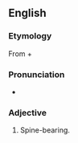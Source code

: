 ==English==

===Etymology===
From {{uder|en|grc|ἀκανθο-||spine|sc=polytonic}} + {{m|grc|φορός||bearing|sc=polytonic}}

===Pronunciation===
* {{IPA|en|/ˌækənˈθɒfəɹəs/}}

===Adjective===
{{head|en|adjective}}

# Spine-bearing{{defdate|19th century}}.